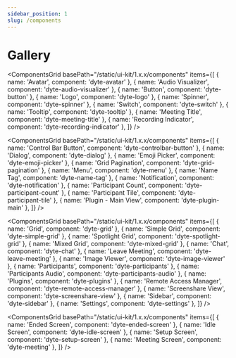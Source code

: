 ```yaml
---
sidebar_position: 1
slug: /components
---
```


# Gallery

<ComponentsGrid
  basePath="/static/ui-kit/1.x.x/components"
  items={[
    { name: 'Avatar', component: 'dyte-avatar' },
    { name: 'Audio Visualizer', component: 'dyte-audio-visualizer' },
    { name: 'Button', component: 'dyte-button' },
    { name: 'Logo', component: 'dyte-logo' },
    { name: 'Spinner', component: 'dyte-spinner' },
    { name: 'Switch', component: 'dyte-switch' },
    { name: 'Tooltip', component: 'dyte-tooltip' },
    { name: 'Meeting Title', component: 'dyte-meeting-title' },
    { name: 'Recording Indicator', component: 'dyte-recording-indicator' },
  ]}
/>

<ComponentsGrid
  basePath="/static/ui-kit/1.x.x/components"
  items={[
    { name: 'Control Bar Button', component: 'dyte-controlbar-button' },
    { name: 'Dialog', component: 'dyte-dialog' },
    { name: 'Emoji Picker', component: 'dyte-emoji-picker' },
    { name: 'Grid Pagination', component: 'dyte-grid-pagination' },
    { name: 'Menu', component: 'dyte-menu' },
    { name: 'Name Tag', component: 'dyte-name-tag' },
    { name: 'Notification', component: 'dyte-notification' },
    { name: 'Participant Count', component: 'dyte-participant-count' },
    { name: 'Participant Tile', component: 'dyte-participant-tile' },
    { name: 'Plugin - Main View', component: 'dyte-plugin-main' },
  ]}
/>

<ComponentsGrid
  basePath="/static/ui-kit/1.x.x/components"
  items={[
    { name: 'Grid', component: 'dyte-grid' },
    { name: 'Simple Grid', component: 'dyte-simple-grid' },
    { name: 'Spotlight Grid', component: 'dyte-spotlight-grid' },
    { name: 'Mixed Grid', component: 'dyte-mixed-grid' },
    { name: 'Chat', component: 'dyte-chat' },
    { name: 'Leave Meeting', component: 'dyte-leave-meeting' },
    { name: 'Image Viewer', component: 'dyte-image-viewer' },
    { name: 'Participants', component: 'dyte-participants' },
    { name: 'Participants Audio', component: 'dyte-participants-audio' },
    { name: 'Plugins', component: 'dyte-plugins' },
    { name: 'Remote Access Manager', component: 'dyte-remote-access-manager' },
    { name: 'Screenshare View', component: 'dyte-screenshare-view' },
    { name: 'Sidebar', component: 'dyte-sidebar' },
    { name: 'Settings', component: 'dyte-settings' },
  ]}
/>

<ComponentsGrid
  basePath="/static/ui-kit/1.x.x/components"
  items={[
    { name: 'Ended Screen', component: 'dyte-ended-screen' },
    { name: 'Idle Screen', component: 'dyte-idle-screen' },
    { name: 'Setup Screen', component: 'dyte-setup-screen' },
    { name: 'Meeting Screen', component: 'dyte-meeting' },
  ]}
/>
